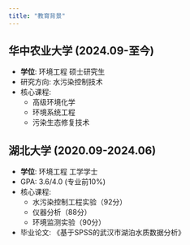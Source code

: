 ```yaml
---
title: "教育背景"
---
```


## 华中农业大学 (2024.09-至今)
- **学位**: 环境工程 硕士研究生
- 研究方向: 水污染控制技术
- 核心课程:
  - 高级环境化学
  - 环境系统工程
  - 污染生态修复技术

## 湖北大学 (2020.09-2024.06)
- **学位**: 环境工程 工学学士
- GPA: 3.6/4.0 (专业前10%)
- 核心课程:
  - 水污染控制工程实验（92分）
  - 仪器分析（88分） 
  - 环境监测实验（90分）
- 毕业论文: 《基于SPSS的武汉市湖泊水质数据分析》
